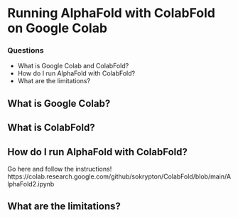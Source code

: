 # Running AlphaFold with ColabFold on Google Colab

<div class="questions">

### Questions

- What is Google Colab and ColabFold?
- How do I run AlphaFold with ColabFold?
- What are the limitations?
</div>

## What is Google Colab?

## What is ColabFold?


## How do I run AlphaFold with ColabFold?

Go here and follow the instructions!
https://colab.research.google.com/github/sokrypton/ColabFold/blob/main/AlphaFold2.ipynb

## What are the limitations?
